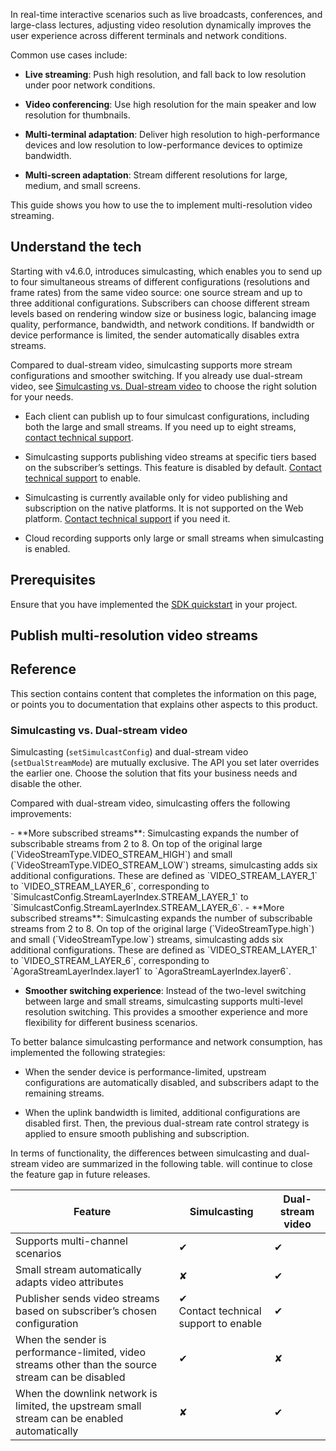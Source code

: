 
In real-time interactive scenarios such as live broadcasts, conferences, and large-class lectures, adjusting video resolution dynamically improves the user experience across different terminals and network conditions.

Common use cases include:

- **Live streaming**: Push high resolution, and fall back to low resolution under poor network conditions.

- **Video conferencing**: Use high resolution for the main speaker and low resolution for thumbnails.

- **Multi-terminal adaptation**: Deliver high resolution to high-performance devices and low resolution to low-performance devices to optimize bandwidth.

- **Multi-screen adaptation**: Stream different resolutions for large, medium, and small screens.

This guide shows you how to use the <Vpd k="SDK" /> to implement multi-resolution video streaming.

## Understand the tech

Starting with v4.6.0, <Vpd k="SDK" /> introduces simulcasting, which enables you to send up to four simultaneous streams of different configurations (resolutions and frame rates) from the same video source: one source stream and up to three additional configurations. Subscribers can choose different stream levels based on rendering window size or business logic, balancing image quality, performance, bandwidth, and network conditions. If bandwidth or device performance is limited, the sender automatically disables extra streams.

Compared to dual-stream video, simulcasting supports more stream configurations and smoother switching. If you already use dual-stream video, see [Simulcasting vs. Dual-stream video](#simulcasting-vs-dual-stream-video) to choose the right solution for your needs.

<Admonition type="info" title="Additional information about simulcasting">

- Each client can publish up to four simulcast configurations, including both the large and small streams. If you need up to eight streams, [contact technical support](mailto:support@agora.io).

- Simulcasting supports publishing video streams at specific tiers based on the subscriber’s settings. This feature is disabled by default. [Contact technical support](mailto:support@agora.io) to enable.

- Simulcasting is currently available only for video publishing and subscription on the native platforms. It is not supported on the Web platform. [Contact technical support](mailto:support@agora.io) if you need it.

- Cloud recording supports only large or small streams when simulcasting is enabled.
</Admonition>

## Prerequisites

Ensure that you have implemented the [SDK quickstart](../get-started/get-started-sdk) in your project.

## Publish multi-resolution video streams

<Implementation />

## Reference

This section contains content that completes the information on this page, or points you to documentation that explains other aspects to this product.

### Simulcasting vs. Dual-stream video

Simulcasting (`setSimulcastConfig`) and dual-stream video (`setDualStreamMode`) are mutually exclusive. The API you set later overrides the earlier one. Choose the solution that fits your business needs and disable the other.

Compared with dual-stream video, simulcasting offers the following improvements:

<PlatformWrapper notAllowed="ios">
- **More subscribed streams**: Simulcasting expands the number of subscribable streams from 2 to 8. On top of the original large (`VideoStreamType.VIDEO_STREAM_HIGH`) and small (`VideoStreamType.VIDEO_STREAM_LOW`) streams, simulcasting adds six additional configurations. These are defined as `VIDEO_STREAM_LAYER_1` to `VIDEO_STREAM_LAYER_6`, corresponding to `SimulcastConfig.StreamLayerIndex.STREAM_LAYER_1` to `SimulcastConfig.StreamLayerIndex.STREAM_LAYER_6`.
</PlatformWrapper>

<PlatformWrapper platform="ios">
- **More subscribed streams**: Simulcasting expands the number of subscribable streams from 2 to 8. On top of the original large (`VideoStreamType.high`) and small (`VideoStreamType.low`) streams, simulcasting adds six additional configurations. These are defined as `VIDEO_STREAM_LAYER_1` to `VIDEO_STREAM_LAYER_6`, corresponding to `AgoraStreamLayerIndex.layer1` to `AgoraStreamLayerIndex.layer6`.
</PlatformWrapper>

- **Smoother switching experience**: Instead of the two-level switching between large and small streams, simulcasting supports multi-level resolution switching. This provides a smoother experience and more flexibility for different business scenarios.

To better balance simulcasting performance and network consumption, <Vg k="COMPANY" /> has implemented the following strategies:

- When the sender device is performance-limited, upstream configurations are automatically disabled, and subscribers adapt to the remaining streams.

- When the uplink bandwidth is limited, additional configurations are disabled first. Then, the previous dual-stream rate control strategy is applied to ensure smooth publishing and subscription.

In terms of functionality, the differences between simulcasting and dual-stream video are summarized in the following table. <Vg k="COMPANY" /> will continue to close the feature gap in future releases.


| Feature | Simulcasting | Dual-stream video |
|---------|-----|-------------------|
| Supports multi-channel scenarios | ✔ | ✔ |
| Small stream automatically adapts video attributes | ✘ | ✔ |
| Publisher sends video streams based on subscriber’s chosen configuration | ✔ <br/>Contact technical support to enable | ✔ |
| When the sender is performance-limited, video streams other than the source stream can be disabled | ✔ | ✘ |
| When the downlink network is limited, the upstream small stream can be enabled automatically | ✘ | ✔ |

<Reference />